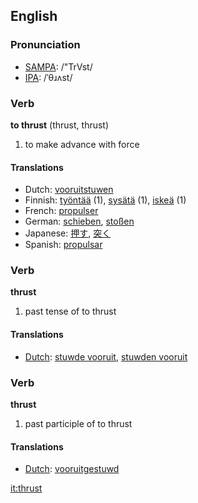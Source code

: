 ==English==
=== Pronunciation ===
*[[w:SAMPA|SAMPA]]: /"TrVst/
*[[w:IPA|IPA]]: /ˈθɹʌst/

===Verb===
'''to thrust''' (thrust, thrust)

# to make advance with force

====Translations ====
*Dutch: [[vooruitstuwen]]
*Finnish: [[työntää]] (1), [[sysätä]] (1), [[iskeä]] (1)
*French: [[propulser]]
*German: [[schieben]], [[stoßen]]
*Japanese: [[押す]], [[突く]]
*Spanish: [[propulsar]]

=== Verb ===
'''thrust'''

# past tense of to thrust

==== Translations ====
*[[Dutch]]: [[stuwde vooruit]], [[stuwden vooruit]]

=== Verb ===
'''thrust'''

# past participle of to thrust

==== Translations ====
*[[Dutch]]: [[vooruitgestuwd]]

[[it:thrust]]